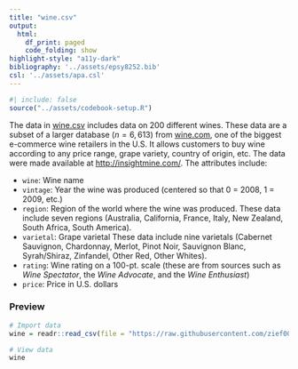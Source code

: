 ```yaml
---
title: "wine.csv"
output: 
  html:
    df_print: paged
    code_folding: show
highlight-style: "a11y-dark"
bibliography: '../assets/epsy8252.bib'
csl: '../assets/apa.csl'
---
```



```r
#| include: false
source("../assets/codebook-setup.R")
```


The data in [wine.csv](https://raw.githubusercontent.com/zief0002/fluffy-ants/main/data/wine.csv) includes data on 200 different wines. These data are a subset of a larger database ($n = 6,613$) from [wine.com](https://www.wine.com/), one of the biggest e-commerce wine retailers in the U.S. It allows customers to buy wine according to any price range, grape variety, country of origin, etc. The data were made available at [http://insightmine.com/](http://insightmine.com/bring-your-own-data-analyzing-wine-market/). The attributes include:

- `wine`: Wine name
- `vintage`: Year the wine was produced (centered so that 0 = 2008, 1 = 2009, etc.) 
- `region`: Region of the world where the wine was produced. These data include seven regions (Australia, California, France, Italy, New Zealand, South Africa, South America).
- `varietal`: Grape varietal These data include nine varietals (Cabernet Sauvignon, Chardonnay, Merlot, Pinot Noir, Sauvignon Blanc, Syrah/Shiraz, Zinfandel, Other Red, Other Whites).
- `rating`: Wine rating on a 100-pt. scale (these are from sources such as *Wine Spectator*, the *Wine Advocate*, and the *Wine Enthusiast*)
- `price`: Price in U.S. dollars


### Preview

```r
# Import data
wine = readr::read_csv(file = "https://raw.githubusercontent.com/zief0002/fluffy-ants/main/data/wine.csv")

# View data
wine
```


<!-- ### References -->
